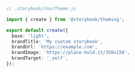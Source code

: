 ```ts
// .storybook/YourTheme.js

import { create } from '@storybook/theming';

export default create({
  base: 'light',
  brandTitle: 'My custom storybook',
  brandUrl: 'https://example.com',
  brandImage: 'https://place-hold.it/350x150',
  brandTarget: '_self',
});
```
